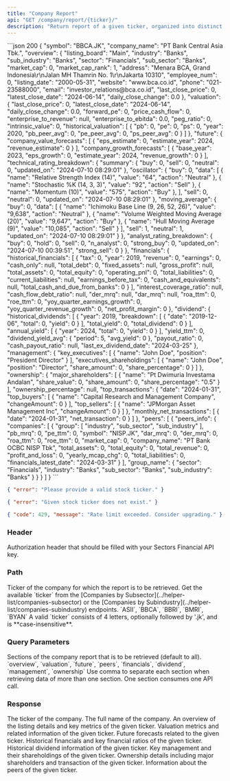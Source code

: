```yaml
---
title: "Company Report"
api: "GET /company/report/{ticker}/"
description: "Return report of a given ticker, organized into distinct sections"
---
```


<ResponseExample>
```json 200
{
    "symbol": "BBCA.JK",
    "company_name": "PT Bank Central Asia Tbk.",
    "overview": {
        "listing_board": "Main",
        "industry": "Banks",
        "sub_industry": "Banks",
        "sector": "Financials",
        "sub_sector": "Banks",
        "market_cap": 0,
        "market_cap_rank": 1,
        "address": "Menara BCA, Grand Indonesia\r\nJalan MH Thamrin No. 1\r\nJakarta 10310",
        "employee_num": 0,
        "listing_date": "2000-05-31",
        "website": "www.bca.co.id",
        "phone": "021-23588000",
        "email": "investor_relations@bca.co.id",
        "last_close_price": 0,
        "latest_close_date": "2024-06-14",
        "daily_close_change": 0.0
    },
    "valuation": {
        "last_close_price": 0,
        "latest_close_date": "2024-06-14",
        "daily_close_change": 0.0,
        "forward_pe": 0,
        "price_cash_flow": 0,
        "enterprise_to_revenue": null,
        "enterprise_to_ebitda": 0.0,
        "peg_ratio": 0,
        "intrinsic_value": 0,
        "historical_valuation": [
            {
                "pb": 0,
                "pe": 0,
                "ps": 0,
                "year": 2020,
                "pb_peer_avg": 0,
                "pe_peer_avg": 0,
                "ps_peer_avg": 0
            }
        ]
    },
    "future": {
        "company_value_forecasts": [
            {
                "eps_estimate": 0,
                "estimate_year": 2024,
                "revenue_estimate": 0
            }
        ],
        "company_growth_forecasts": [
            {
                "base_year": 2023,
                "eps_growth": 0,
                "estimate_year": 2024,
                "revenue_growth": 0
            }
        ],
        "technical_rating_breakdown": {
          "summary": {
            "buy": 0,
            "sell": 0,
            "neutral": 0,
            "updated_on": "2024-07-10 08:29:01"
          },
          "oscillator": {
            "buy": 0,
            "data": [
              {
                "name": "Relative Strength Index (14)",
                "value": "64",
                "action": "Neutral"
              },
              {
                "name": "Stochastic %K (14, 3, 3)",
                "value": "92",
                "action": "Sell"
              },
              {
                "name": "Momentum (10)",
                "value": "575",
                "action": "Buy"
              },
            ],
            "sell": 0,
            "neutral": 0,
            "updated_on": "2024-07-10 08:29:01"
          },
          "moving_average": {
            "buy": 0,
            "data": [
              {
                "name": "Ichimoku Base Line (9, 26, 52, 26)",
                "value": "9,638",
                "action": "Neutral"
              },
              {
                "name": "Volume Weighted Moving Average (20)",
                "value": "9,647",
                "action": "Buy"
              },
              {
                "name": "Hull Moving Average (9)",
                "value": "10,085",
                "action": "Sell"
              }
            ],
            "sell": 1,
            "neutral": 1,
            "updated_on": "2024-07-10 08:29:01"
          }
        },
        "analyst_rating_breakdown": {
          "buy": 0,
          "hold": 0,
          "sell": 0,
          "n_analyst": 0,
          "strong_buy": 0,
          "updated_on": "2024-07-10 00:39:51",
          "strong_sell": 0
        }
    },
    "financials": {
        "historical_financials": [
            {
                "tax": 0,
                "year": 2019,
                "revenue": 0,
                "earnings": 0,
                "cash_only": null,
                "total_debt": 0,
                "fixed_assets": null,
                "gross_profit": null,
                "total_assets": 0,
                "total_equity": 0,
                "operating_pnl": 0,
                "total_liabilities": 0,
                "current_liabilities": null,
                "earnings_before_tax": 0,
                "cash_and_equivalents": null,
                "total_cash_and_due_from_banks": 0
            }
        ],
        "interest_coverage_ratio": null,
        "cash_flow_debt_ratio": null,
        "der_mrq": null,
        "dar_mrq": null,
        "roa_ttm": 0,
        "roe_ttm": 0,
        "yoy_quarter_earnings_growth": 0,
        "yoy_quarter_revenue_growth": 0,
        "net_profit_margin": 0
    },
    "dividend": {
        "historical_dividends": [
            {
                "year": 2019,
                "breakdown": [
                    {
                        "date": "2019-12-06",
                        "total": 0,
                        "yield": 0
                    }
                ],
                "total_yield": 0,
                "total_dividend": 0
            }
        ],
        "annual_yield": [
            {
                "year": 2024,
                "total": 0,
                "yield": 0
            }
        ],
        "yield_ttm": 0,
        "dividend_yield_avg": {
            "period": 5,
            "avg_yield": 0
        },
        "payout_ratio": 0,
        "cash_payout_ratio": null,
        "last_ex_dividend_date": "2024-03-25"
    },
    "management": {
        "key_executives": [
            {
                "name": "John Doe",
                "position": "President Director"
            }
        ],
        "executives_shareholdings": [
            {
                "name": "John Doe",
                "position": "Director",
                "share_amount": 0,
                "share_percentage": 0
            }
        ]
    },
    "ownership": {
        "major_shareholders": [
            {
                "name": "Pt Dwimuria Investama Andalan",
                "share_value": 0,
                "share_amount": 0,
                "share_percentage": "0.5"
            }
        ],
        "ownership_percentage": null,
        "top_transactions": {
            "date": "2024-01-31",
            "top_buyers": [
                {
                    "name": "Capital Research and Management Company",
                    "changeAmount": 0
                }
            ],
            "top_sellers": [
                {
                    "name": "JPMorgan Asset Management Inc",
                    "changeAmount": 0
                }
            ]
        },
        "monthly_net_transactions": [
            {
                "date": "2024-01-31",
                "net_transaction": 0
            }
        ]
    },
    "peers": [
        {
            "peers_info": {
                "companies": [
                    {
                        "group": [
                            "industry",
                            "sub_sector",
                            "sub_industry"
                        ],
                        "pb_mrq": 0,
                        "pe_ttm": 0,
                        "symbol": "NISP.JK",
                        "dar_mrq": 0,
                        "der_mrq": 0,
                        "roa_ttm": 0,
                        "roe_ttm": 0,
                        "market_cap": 0,
                        "company_name": "PT Bank OCBC NISP Tbk",
                        "total_assets": 0,
                        "total_equity": 0,
                        "total_revenue": 0,
                        "profit_and_loss": 0,
                        "yearly_mcap_chg": 0,
                        "total_liabilities": 0,
                        "financials_latest_date": "2024-03-31"
                    }
                ],
                "group_name": {
                    "sector": "Financials",
                    "industry": "Banks",
                    "sub_sector": "Banks",
                    "sub_industry": "Banks"
                }
            }
        }
    ]
}
```

```json 400
{ "error": "Please provide a valid stock ticker." }
```

```json 400
{ "error": "Given stock ticker does not exist." }
```

```json 429
{ "code": 429, "message": "Rate limit exceeded. Consider upgrading." }
```

</ResponseExample>

### Header

<ParamField header="Authorization" type="string" required>
  Authorization header that should be filled with your Sectors Financial API
  key.
</ParamField>

### Path

<ParamField path="ticker" type="string" required>
  Ticker of the company for which the report is to be retrieved.
  <AccordionGroup>
    <Accordion title="Get the available ticker">
      Get the available `ticker` from the [Companies by
      Subsector](../helper-list/companies-subsector) or the [Companies by
      Subindustry](../helper-list/companies-subindustry) endpoints.
    </Accordion>
    <Accordion title="Examples of the ticker">
      `ASII`, `BBCA`, `BBRI`, `BMRI`, `BYAN`
    </Accordion>
    <Accordion title="Format">
      A valid `ticker` consists of 4 letters, optionally followed by '.jk', and
      is **case-insensitive**.
    </Accordion>
  </AccordionGroup>
</ParamField>

### Query Parameters

<ParamField query="sections" type="string" default="all">
  Sections of the company report that is to be retrieved (default to all).
  <AccordionGroup>
    <Accordion title="Available sections">
      `overview`, `valuation`, `future`, `peers`, `financials`, `dividend`,
      `management`, `ownership`
    </Accordion>
    <Accordion title="Format">
      Use comma to separate each section when retrieving data of more than one
      section.
    </Accordion>
    <Accordion title="API call consumption">
      One section consumes one API call.
    </Accordion>
  </AccordionGroup>
</ParamField>

### Response

<ResponseField name="symbol" type="string">
  The ticker of the company.
</ResponseField>

<ResponseField name="company_name" type="string">
  The full name of the company.
</ResponseField>

<ResponseField name="overview" type="object">
  An overview of the listing details and key metrics of the given ticker.
</ResponseField>

<ResponseField name="valuation" type="object">
  Valuation metrics and related information of the given ticker.
</ResponseField>

<ResponseField name="future" type="object">
  Future forecasts related to the given ticker.
</ResponseField>

<ResponseField name="financials" type="object">
  Historical financials and key financial ratios of the given ticker.
</ResponseField>

<ResponseField name="dividend" type="object">
  Historical dividend information of the given ticker.
</ResponseField>

<ResponseField name="management" type="object">
  Key management and their shareholdings of the given ticker.
</ResponseField>

<ResponseField name="ownership" type="object">
  Ownership details including major shareholders and transaction of the given
  ticker.
</ResponseField>

<ResponseField name="peers" type="object">
  Information about the peers of the given ticker.
</ResponseField>
